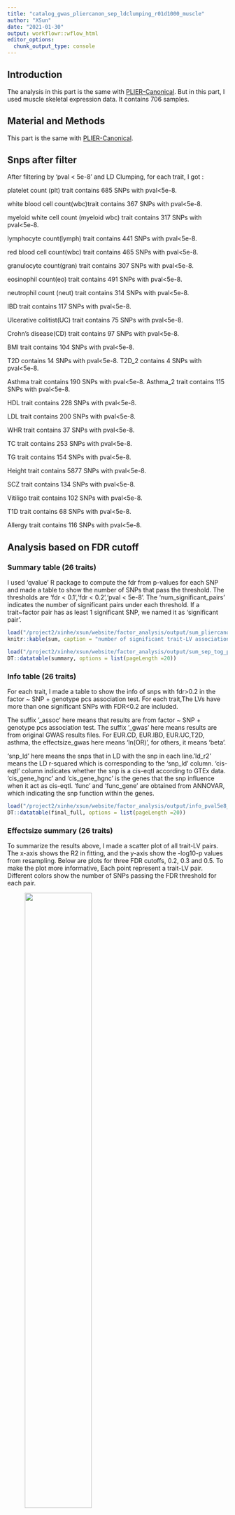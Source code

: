 ```yaml
---
title: "catalog_gwas_pliercanon_sep_ldclumping_r01d1000_muscle"
author: "XSun"
date: "2021-01-30"
output: workflowr::wflow_html
editor_options:
  chunk_output_type: console
---
```


## Introduction

The analysis in this part is the same with [PLIER-Canonical](https://xsun1229.github.io/factor_analysis/catalog_gwas_pliercanon_sep_ldclumping_r01d1000.html). But in this part, I used muscle skeletal expression data. It contains 706 samples. 

## Material and Methods

This part is the same with [PLIER-Canonical](https://xsun1229.github.io/factor_analysis/catalog_gwas_pliercanon_sep_ldclumping_r01d1000.html).

## Snps after filter

After filtering by 'pval < 5e-8' and LD Clumping, for each trait, I got :

platelet count (plt) trait contains 685 SNPs with pval<5e-8. 

white blood cell count(wbc)trait contains 367 SNPs with pval<5e-8. 

myeloid white cell count (myeloid wbc) trait contains 317 SNPs with pval<5e-8. 

lymphocyte count(lymph) trait contains 441 SNPs with pval<5e-8. 

red blood cell count(wbc) trait contains 465 SNPs with pval<5e-8. 

granulocyte count(gran) trait contains 307 SNPs with pval<5e-8. 

eosinophil count(eo) trait contains 491 SNPs with pval<5e-8. 

neutrophil count (neut) trait contains 314 SNPs with pval<5e-8. 

IBD trait contains 117 SNPs with pval<5e-8. 

Ulcerative colitist(UC) trait contains 75 SNPs with pval<5e-8. 

Crohn's disease(CD) trait contains 97 SNPs with pval<5e-8. 

BMI trait contains 104 SNPs with pval<5e-8. 

T2D contains 14 SNPs with pval<5e-8. T2D_2 contains 4 SNPs with pval<5e-8.

Asthma trait contains 190 SNPs with pval<5e-8. Asthma_2 trait contains 115 SNPs with pval<5e-8.

HDL trait contains 228 SNPs with pval<5e-8.

LDL trait contains 200 SNPs with pval<5e-8.

WHR trait contains 37 SNPs with pval<5e-8.

TC trait contains 253 SNPs with pval<5e-8.

TG trait contains 154 SNPs with pval<5e-8.

Height trait contains 5877 SNPs with pval<5e-8.

SCZ trait contains 134 SNPs with pval<5e-8.

Vitiligo trait contains 102 SNPs with pval<5e-8.

T1D trait contains 68 SNPs with pval<5e-8.

Allergy trait contains 116 SNPs with pval<5e-8.


## Analysis based on FDR cutoff

### Summary table (26 traits)

I used 'qvalue' R package to compute the fdr from p-values for each SNP and made a table to show the number of SNPs that pass the threshold. The thresholds are 'fdr < 0.1','fdr < 0.2','pval < 5e-8'. The 'num_significant_pairs' indicates the number of significant pairs under each threshold. If a trait~factor pair has as least 1 significant SNP, we named it as 'significant pair'. 

```r
load("/project2/xinhe/xsun/website/factor_analysis/output/sum_pliercanon_wgpc_ldcl_d1k_ageco_mus.rdata")
knitr::kable(sum, caption = "number of significant trait-LV associations across all traits")
```

```r
load("/project2/xinhe/xsun/website/factor_analysis/output/sum_sep_tog_pval_pliercanon_wgpc_ldcl_d1k_ageco_mus.rdata")
DT::datatable(summary, options = list(pageLength =20))
```


### Info table (26 traits)

For each trait, I made a table to show the info of snps with fdr>0.2 in the factor ~ SNP + genotype pcs association test. For each trait,The LVs have more than one significant SNPs with FDR<0.2 are included. 

The suffix '_assoc' here means that results are from factor ~ SNP + genotype pcs association test. The suffix '_gwas' here means results are from original GWAS results files. For EUR.CD, EUR.IBD, EUR.UC,T2D, asthma, the effectsize_gwas here means 'ln(OR)', for others, it means 'beta'. 

'snp_ld' here means the snps that in LD with the snp in each line.'ld_r2' means the LD r-squared which is corresponding to the 'snp_ld' column. 'cis-eqtl' column indicates whether the snp is a cis-eqtl according to GTEx data. 'cis_gene_hgnc' and 'cis_gene_hgnc' is the genes that the snp influence when it act as cis-eqtl. 'func' and 'func_gene' are obtained from ANNOVAR, which indicating the snp function within the genes.

```r
load("/project2/xinhe/xsun/website/factor_analysis/output/info_pval5e8_pliercanon_ld_d1k_ageco_mus.rdata")
DT::datatable(final_full, options = list(pageLength =20))
```

### Effectsize summary (26 traits)

To summarize the results above, I made a scatter plot of all trait-LV pairs. The x-axis shows the R2 in fitting, and the y-axis show the -log10-p values from resampling. Below are plots for three FDR cutoffs, 0.2, 0.3 and 0.5. To make the plot more informative, Each point represent a trait-LV pair. Different colors show the number of SNPs passing the FDR threshold for each pair.


<figure class="half">
    <img src="https://github.com/xsun1229/factor_analysis/raw/master/output/effectsizesum_0.2_pliercanon_mus.jpeg" width="60%">
    <img src="https://github.com/xsun1229/factor_analysis/raw/master/output/effectsizesum_0.3_pliercanon_mus.jpeg" width="60%">
    <img src="https://github.com/xsun1229/factor_analysis/raw/master/output/effectsizesum_0.5_pliercanon_mus.jpeg" width="60%">
</figure>

[Summary Table](https://drive.google.com/file/d/14o_XdHk-0Bccbmcq5ksZQ6Jv7PY1M9_m/view?usp=sharing)

### Colocalization -- 1000kb (26 traits)

The colocalization analysis was performed using the approximate Bayes factor test implemented in the Coloc package. Coloc computes five posterior probabilities (PP0, PP1, PP2, PP3 and PP4), each corresponding to a hypothesis: H0, no association with either trait; H1, association with trait 1 but not with trait 2; H2, association with trait 2 but not with trait 1; H3, association with trait 1 and trait 2, two independent SNPs; H4, association with trait 1 and trait 2, one shared SNP. We ran Coloc with the default parameters and used PP4 to assess evidence of colocalization. We visualized the colocalization of factor - QTLs and GWAS associations using the [LocusCompareR package](https://github.com/boxiangliu/locuscomparer).

SNP selection: 1. Chose the SNPs in the info table.  2. For each SNP, the region used in colocalization analysis is between [pos-1000kb, pos+1000kb]. 3. All SNPs in this region are included in alalysis.


[Summary Table](https://drive.google.com/file/d/1E6FAPdIoP6MFiZ9pRFb_X9VwjyWWy-vu/view?usp=sharing)




## Analysis based on EM algorith

### EM algorithm summary table

```r
load("/project2/xinhe/xsun/website/factor_analysis/output/EM_SUM_new_turn_func_g_mus.rdata")
DT::datatable(summary, options = list(pageLength =20))
```

## Resampling summary table (summary of the above analyses) 

```r
load("/project2/xinhe/xsun/website/factor_analysis/output/resampling_sum_g_mus.rdata")
DT::datatable(sum, options = list(pageLength =20))
```